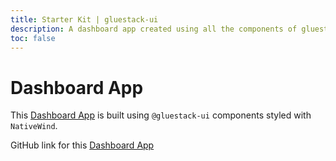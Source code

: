 ```yaml
---
title: Starter Kit | gluestack-ui
description: A dashboard app created using all the components of gluestack-ui styled with NativeWind
toc: false
---
```




<Meta title="with-nativewind/Apps/Starter Kit" />

# Dashboard App

This [Dashboard App](https://ui-example-nativewind.vercel.app/) is built using `@gluestack-ui` components styled with `NativeWind`.

<Responsiveness />

GitHub link for this [Dashboard App](https://github.com/gluestack/ui-example-nativewind)
